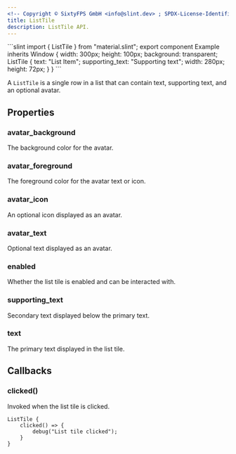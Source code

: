 ```yaml
---
<!-- Copyright © SixtyFPS GmbH <info@slint.dev> ; SPDX-License-Identifier: MIT -->
title: ListTile
description: ListTile API.
---
```



<CodeSnippetMD imagePath="" imageWidth="0" imageHeight="0" imageAlt="">
```slint
import { ListTile } from "material.slint";
export component Example inherits Window {
    width: 300px;
    height: 100px;
    background: transparent;
    ListTile {
        text: "List Item";
        supporting_text: "Supporting text";
        width: 280px;
        height: 72px;
    }
}
```
</CodeSnippetMD>

A `ListTile` is a single row in a list that can contain text, supporting text, and an optional avatar.

## Properties

### avatar_background
<SlintProperty propName="avatar_background" typeName="color">
The background color for the avatar.
</SlintProperty>

### avatar_foreground
<SlintProperty propName="avatar_foreground" typeName="color">
The foreground color for the avatar text or icon.
</SlintProperty>

### avatar_icon
<SlintProperty propName="avatar_icon" typeName="image">
An optional icon displayed as an avatar.
</SlintProperty>

### avatar_text
<SlintProperty propName="avatar_text" typeName="string">
Optional text displayed as an avatar.
</SlintProperty>

### enabled
<SlintProperty propName="enabled" typeName="bool" defaultValue="true">
Whether the list tile is enabled and can be interacted with.
</SlintProperty>

### supporting_text
<SlintProperty propName="supporting_text" typeName="string">
Secondary text displayed below the primary text.
</SlintProperty>

### text
<SlintProperty propName="text" typeName="string">
The primary text displayed in the list tile.
</SlintProperty>

## Callbacks

### clicked()
Invoked when the list tile is clicked.

```slint {2-4}
ListTile {
    clicked() => {
        debug("List tile clicked");
    }
}
```